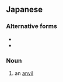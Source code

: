 ==Japanese==
{{ja-kanjitab|かな|とこ|yomi=on}}

===Alternative forms===
* {{l|ja|金床}}
* {{l|ja|鉄床}}

===Noun===
{{ja-noun|かなとこ}}

# an [[anvil]]
